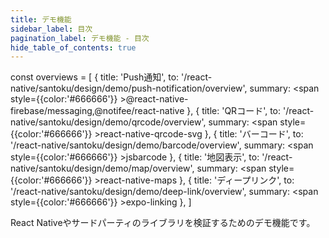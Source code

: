 ```yaml
---
title: デモ機能
sidebar_label: 目次
pagination_label: デモ機能 - 目次
hide_table_of_contents: true
---
```


<!-- textlint-disable ja-technical-writing/sentence-length,ja-technical-writing/max-comma,ja-spacing/ja-no-space-around-parentheses,jtf-style/3.3.かっこ類と隣接する文字の間のスペースの有無,ja-technical-writing/ja-no-mixed-period,ja-technical-writing/no-unmatched-pair -->

const overviews = [
  {
    title: 'Push通知',
    to: '/react-native/santoku/design/demo/push-notification/overview',
    summary: <span style={{color:'#666666'}} >@react-native-firebase/messaging,@notifee/react-native</span>
  },
  {
    title: 'QRコード',
    to: '/react-native/santoku/design/demo/qrcode/overview',
    summary: <span style={{color:'#666666'}} >react-native-qrcode-svg</span>
  },
  {
    title: 'バーコード',
    to: '/react-native/santoku/design/demo/barcode/overview',
    summary: <span style={{color:'#666666'}} >jsbarcode</span>
  },
  {
    title: '地図表示',
    to: '/react-native/santoku/design/demo/map/overview',
    summary: <span style={{color:'#666666'}} >react-native-maps</span>
  },
  {
    title: 'ディープリンク',
    to: '/react-native/santoku/design/demo/deep-link/overview',
    summary: <span style={{color:'#666666'}} >expo-linking</span>
  },
]

React Nativeやサードパーティのライブラリを検証するためのデモ機能です。

<PageList overviews={overviews} colSize={12} />

<!-- textlint-enable ja-technical-writing/sentence-length,ja-technical-writing/max-comma,ja-spacing/ja-no-space-around-parentheses,jtf-style/3.3.かっこ類と隣接する文字の間のスペースの有無,ja-technical-writing/ja-no-mixed-period,ja-technical-writing/no-unmatched-pair -->
